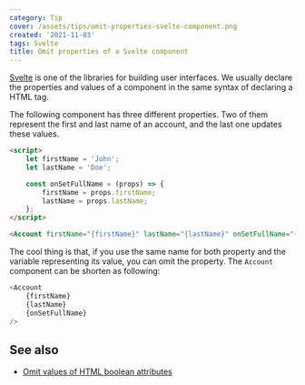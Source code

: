 ```yaml
---
category: Tip
cover: /assets/tips/omit-properties-svelte-component.png
created: '2021-11-03'
tags: Svelte
title: Omit properties of a Svelte component
---
```


[Svelte](https://svelte.dev) is one of the libraries for building user interfaces. We usually declare the properties and values of a component in the same syntax of declaring a HTML tag.

The following component has three different properties. Two of them represent the first and last name of an account, and the last one updates these values.

```html
<script>
    let firstName = 'John';
    let lastName = 'Doe';

    const onSetFullName = (props) => {
        firstName = props.firstName;
        lastName = props.lastName;
    };
</script>

<Account firstName="{firstName}" lastName="{lastName}" onSetFullName="{onSetFullName}" />
```

The cool thing is that, if you use the same name for both property and the variable representing its value, you can omit the property. The `Account` component can be shorten as following:

```js
<Account
    {firstName}
    {lastName}
    {onSetFullName}
/>
```

## See also

-   [Omit values of HTML boolean attributes](https://phuoc.ng/collection/tips/omit-values-of-html-boolean-attributes/)
